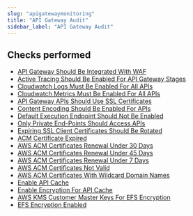 ```yaml
---
slug: "apigatewaymonitoring"
title: "API Gateway Audit"
sidebar_label: "API Gateway Audit"
---
```


## Checks performed

- [API Gateway Should Be Integrated With WAF](apigatewaymonitoring/rules/apigateway_integrated_waf) 
- [Active Tracing Should Be Enabled For API Gateway Stages](apigatewaymonitoring/rules/apigateway_tracing_enabled) 
- [Cloudwatch Logs Must Be Enabled For All APIs](apigatewaymonitoring/rules/apigateway_cloudwatch_logs) 
- [Cloudwatch Metrics Must Be Enabled For All APIs](apigatewaymonitoring/rules/apigateway_detailed_cloudwatch_metrics) 
- [API Gateway APIs Should Use SSL Certificates](apigatewaymonitoring/rules/apigateway_client_certificate) 
- [Content Encoding Should Be Enabled For APIs](apigatewaymonitoring/rules/apigateway_content_encoding) 
- [Default Execution Endpoint Should Not Be Enabled](apigatewaymonitoring/rules/apigateway_default_execution_endpoint_enabled) 
- [Only Private End-Points Should Access APIs](apigatewaymonitoring/rules/apigateway_private_endpoint) 
- [Expiring SSL Client Certificates Should Be Rotated](apigatewaymonitoring/rules/apigateway_rotate_ssl_certificates) 
- [ACM Certificate Expired](apigatewaymonitoring/rules/acm_certificate_expired) 
- [AWS ACM Certificates Renewal Under 30 Days](apigatewaymonitoring/rules/acm_certificates_renewal_30_days) 
- [AWS ACM Certificates Renewal Under 45 Days](apigatewaymonitoring/rules/acm_certificates_renewal_45_days) 
- [AWS ACM Certificates Renewal Under 7 Days](apigatewaymonitoring/rules/acm_certificates_renewal_7_days) 
- [AWS ACM Certificates Not Valid](apigatewaymonitoring/rules/acm_certificates_validity) 
- [AWS ACM Certificates With Wildcard Domain Names](apigatewaymonitoring/rules/acm_certificates_wildcard_domain_names) 
- [Enable API Cache](apigatewaymonitoring/rules/apigateway_api_cache) 
- [Enable Encryption For API Cache](apigatewaymonitoring/rules/apigateway_api_cache_encryption) 
- [AWS KMS Customer Master Keys For EFS Encryption](apigatewaymonitoring/rules/efs_kms_customer_master_keys) 
- [EFS Encryption Enabled](apigatewaymonitoring/rules/efs_encryption_enabled) 


